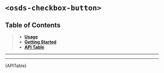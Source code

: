 

<Meta title="UI Components/Checkbox Button [atom]/Web Component" />

# `<osds-checkbox-button>`

## Table of Contents
> - **[Usage](#usage)**
> - **[Getting Started](#getting-started)**
> - **[API Table](#api-table)**

<hr/>
<Usage />
<hr/>
<div id="api-table"><Description>{APITable}</Description></div>
